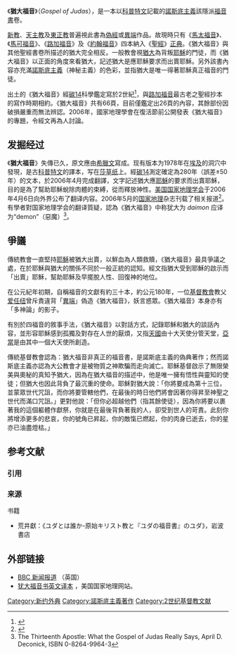 {{聖經}}

《'''猶大福音'''》（''Gospel of Judas''），是一本以[[科普特文|科普特文]]記載的[[諾斯底主義|諾斯底主義]]該隱派[[福音書|福音書]]卷。

[[新教|新教]]、[[天主教|天主教]]及[[東正教|東正教]]普遍視此書為[[偽經|偽經]]或[[異端|異端]]作品。故現時只有《[[馬太福音|馬太福音]]》、《[[馬可福音|馬可福音]]》、《[[路加福音|路加福音]]》及《[[約翰福音|約翰福音]]》四本納入《[[聖經|聖經]]》[[正典|正典]]。《猶大福音》與其他聖經書卷所描述的猶大完全相反。一般教會視[[加略人猶大|猶大]]為背叛[[耶穌|耶穌]]的門徒，而《猶大福音》以正面的角度來看猶大，記述猶大是應耶穌要求而出賣耶穌。另外該書內容亦充滿[[諾斯底主義|諾斯底主義]]（神秘主義）的色彩，並指猶大是唯一得著耶穌真正福音的門徒。

出土的《猶大福音》經[[碳14|碳14]]科學鑑定寫於2世紀<ref>{{Cite web |url=http://ngm.nationalgeographic.com/ngm/gospel/gallery2.html |title=Moment of Truth, The Judas Gospel, National Geographic magazine |access-date=2009-12-24 |archive-date=2015-02-25 |archive-url=https://web.archive.org/web/20150225073537/http://ngm.nationalgeographic.com/ngm/gospel/gallery2.html |dead-url=no }}</ref>，與[[路加福音|路加福音]]最古老之聖經抄本的寫作時期相約。《猶大福音》共有66頁，目前僅鑑定出26頁的內容，其餘部份因破損嚴重而無法辨認。2006年，國家地理學會在復活節前公開發表《猶大福音》的專題，令經文再為人討論。

== 发掘经过 ==
《'''猶大福音'''》失傳已久，原文應由[[希臘文|希臘文]]寫成。现有版本为1978年在[[埃及|埃及]]的洞穴中發現，是古[[科普特文|科普特文]]的譯本，写在[[莎草纸|莎草纸]]上。經[[碳14|碳14]]測定確定為280年（誤差±50年）的文本，於2006年4月完成翻譯，文字記述猶大應[[耶穌|耶穌]]的要求而出賣耶穌，目的是為了幫助耶穌蛻除肉體的束縛，從而釋放神性。[[美国国家地理学会|美国国家地理学会]]于2006年4月6日向外界公布了翻译内容。2006年5月的[[国家地理|国家地理]]杂志刊载了相关报道<ref>{{Cite web |url=http://www.nationalgeographic.com/lostgospel/index.html?fs=www9.nationalgeographic.com |title=The Lost Gospel of Judas |access-date=2007-07-07 |archive-date=2016-08-19 |archive-url=https://web.archive.org/web/20160819084434/http://www.nationalgeographic.com/lostgospel/index.html?fs=www9.nationalgeographic.com |dead-url=no }}</ref>。有學者對国家地理学会的翻译質疑，認為《猶大福音》中称犹大为 ''daimon'' 应译为“demon”（惡魔）<ref>The Thirteenth Apostle: What the Gospel of Judas Really Says, April D. Deconick, ISBN 0-8264-9964-3</ref>。

== 爭議 ==
傳統教會一直堅持[[耶穌|耶穌]]被猶大出賣，以鮮血為人類救贖，《猶大福音》最具爭議之處，在於耶穌與猶大的關係不同於一般正統的認知。經文指猶大受到耶穌的啟示而「出賣」耶穌，幫助耶穌及早擺脫人性、回復神的地位。　

在公元紀年初期，自稱福音的文獻有約三十本，約公元180年，一位[[基督教會|基督教會]]教父[[爱任纽|爱任纽]]曾斥責違背「[[異端|異端]]」偽造《猶大福音》，妖言惑眾。《猶大福音》本身亦有「多神論」的影子。

有別於四福音的敘事手法，《猶大福音》以對話方式，記錄耶穌和猶大的談話內容，並形容耶穌感到孤獨及對存在人世的厭煩，又指[[天國|天國]]由十大天使分管天堂，[[亞當|亞當]]是由其中一個大天使所創造。

傳統基督教會認為：猶大福音非真正的福音書，是諾斯底主義的偽典著作；然而諾斯底主義亦認為大公教會才是被物質之神欺騙而走向滅亡。耶穌基督啟示了無限榮美與奧秘的真知予猶大，因為在猶大福音的描述中，他是唯一擁有悟性與靈知的使徒；但猶大也因此背負了最沉重的使命。耶穌對猶大說：「你將要成為第十三位，並蒙眾世代咒詛，而你將要管轄他們，在最後的時日他們將會因著你得昇至神聖之世代而滿口咒詛。」更對他說：「但你必超越他們（指其餘使徒），因為你將要以裹著我的這個軀體作獻祭，你就是在最後背負著我的人，卻受到世人的苛責。此刻你將增添更多的悲哀，你的號角已昇起，你的敵愾已燃起，你的肉身已逝去，你的星亦已油盡燈枯。」

== 参考文献 ==
=== 引用 ===
{{Reflist|2}}

=== 来源 ===
;书籍
* 荒井獻：《ユダとは誰か-原始キリスト教と『ユダの福音書』のユダ》，岩波書店

== 外部链接 ==
{{Wikinews|猶大福音公布　聖經研究受衝擊}}
* [http://news.bbc.co.uk/2/hi/uk_news/magazine/4887222.stm BBC 新闻报道] {{Wayback|url=http://news.bbc.co.uk/2/hi/uk_news/magazine/4887222.stm |date=20210224053008 }}（英国）
* [http://www.nationalgeographic.com/lostgospel/_pdf/GospelofJudas.pdf 犹大福音书英文译本] {{Wayback|url=http://www.nationalgeographic.com/lostgospel/_pdf/GospelofJudas.pdf |date=20161130181158 }}，美国国家地理网站。

[[Category:新约外典|Category:新约外典]]
[[Category:諾斯底主義著作|Category:諾斯底主義著作]]
[[Category:2世纪基督教文献|Category:2世纪基督教文献]]